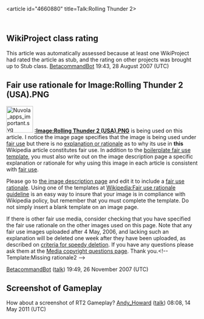 <article id="4660880" title=Talk:Rolling Thunder 2>
	<talkpage id="4660880" title="Talk:Rolling Thunder 2">
{{album|class=Stub|auto=yes|importance=Low}}
{{cvgproj|class=Stub|importance=Low}}

== WikiProject class rating==
This article was automatically assessed because at least one WikiProject had rated the article as stub, and the rating on other projects was brought up to Stub class. [[User:BetacommandBot|BetacommandBot]] 19:43, 28 August 2007 (UTC)

==Fair use rationale for Image:Rolling Thunder 2 (USA).PNG==
[[Image:Nuvola apps important.svg|70px|left]]
'''[[:Image:Rolling Thunder 2 (USA).PNG]]''' is being used on this article. I notice the image page specifies that the image is being used under [[Wikipedia:Fair use|fair use]] but there is no [[Wikipedia:Fair use rationale guideline|explanation or rationale]] as to why its use in '''this''' Wikipedia article constitutes fair use. In addition to the [[Wikipedia:Image copyright tags/Fair use|boilerplate fair use template]], you must also write out on the image description page a specific explanation or rationale for why using this image in each article is consistent with [[WP:FU|fair use]].

Please go to [[:Image:Rolling Thunder 2 (USA).PNG|the image description page]] and edit it to include a [[Wikipedia:Fair use rationale guideline |fair use rationale]]. Using one of the templates at [[Wikipedia:Fair use rationale guideline]] is an easy way to insure that your image is in compliance with Wikipedia policy, but remember that you must complete the template. Do not simply insert a blank template on an image page.

If there is  other fair use media, consider checking that you have specified the fair use rationale on the other images used on this page.  Note that any fair use images uploaded after 4 May, 2006, and lacking such an explanation will be deleted one week after they have been uploaded, as described on [[Wikipedia:Criteria for speedy deletion#Images.2FMedia|criteria for speedy deletion]]. If you have any questions please ask them at the [[Wikipedia:Media copyright questions|Media copyright questions page]]. Thank you.&lt;!-- Template:Missing rationale2 --&gt;

[[User:BetacommandBot|BetacommandBot]] ([[User talk:BetacommandBot|talk]]) 19:49, 26 November 2007 (UTC)

== Screenshot of Gameplay ==

How about a screenshot of RT2 Gameplay? [[User:Andy5421|Andy_Howard]] ([[User talk:Andy5421|talk]]) 08:08, 14 May 2011 (UTC)
	</talkpage>
</article>
